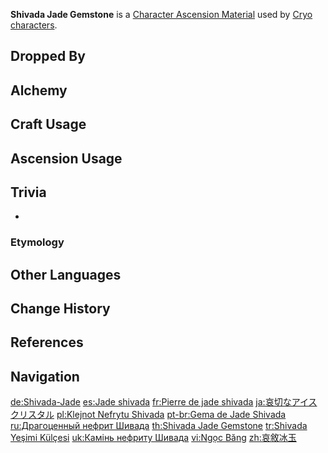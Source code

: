 {{Item Infobox
|id           = 104164
|image        = Item Shivada Jade Gemstone.png
|type         = Character Ascension Materials
|invCategory  = Character Development Items
|group        = Shivada Jade
|group2       = Ascension Gems
|quality      = 5
|description  = Character Ascension material.<br>"Sorry... to also have you shoulder the grievances of the world.<br>"Since you could endure my bitter cold, you must have the desire to burn?<br>"Then, burn away the old world for me."
|source1      = Dropped by [[Normal Bosses]] and [[Weekly Bosses]] (Lv. 75+)
|source2      = [[Alchemy]] (AR 45+)
}}
'''Shivada Jade Gemstone''' is a [[Character Ascension Material]] used by [[Cryo]] [[characters]].

==Dropped By==
{{Dropped By|level=75}}

==Alchemy==
{{Recipe
|type = Crafting
|Shivada Jade Chunk = 3
|Mora = 2,700
|sort = Shivada Jade Chunk;Mora
}}
{{Recipe
|type = Converting
|Agnidus Agate Gemstone = 1
|Dust of Azoth = 27
|sort = Agnidus Agate Gemstone;Dust of Azoth
}}
{{Recipe
|type = Converting
|Varunada Lazurite Gemstone = 1
|Dust of Azoth = 27
|sort = Varunada Lazurite Gemstone;Dust of Azoth
}}
{{Recipe
|type = Converting
|Nagadus Emerald Gemstone = 1
|Dust of Azoth = 27
|sort = Nagadus Emerald Gemstone;Dust of Azoth
}}
{{Recipe
|type = Converting
|Vajrada Amethyst Gemstone = 1
|Dust of Azoth = 27
|sort = Vajrada Amethyst Gemstone;Dust of Azoth
}}
{{Recipe
|type = Converting
|Vayuda Turquoise Gemstone = 1
|Dust of Azoth = 27
|sort = Vayuda Turquoise Gemstone;Dust of Azoth
}}
{{Recipe
|type = Converting
|Prithiva Topaz Gemstone = 1
|Dust of Azoth = 27
|sort = Prithiva Topaz Gemstone;Dust of Azoth
}}

==Craft Usage==
{{Craft Usage}}

==Ascension Usage==
{{Ascension Usage}}

==Trivia==
* {{Transclude|Shivada Jade|ShivadaQuote|section=1}}

===Etymology===
{{Transclude|Shivada Jade|Etymology}}

==Other Languages==
{{Other Languages
|en      = Shivada Jade Gemstone
|zhs     = 哀叙冰玉
|zhs_rm  = Āixù Bīngyù
|zht     = 哀敘冰玉
|zht_rm  = Āixù Bīngyù
|zh_tl   = Grief-Narrating Ice Jade
|ja      = 哀切なアイスクリスタル
|ja_rm   = Aisetsu na Aisu Kurisutaru
|ja_tl   = Mournful Ice Crystal
|ko      = 서늘한 빙옥
|ko_rm   = 
|ko_tl   = Cool Ice-Jade
|es      = Jade shivada
|es_tl   = Shivada Jade
|fr      = Pierre de jade shivada
|fr_tl   = Shivada Jade Stone
|ru      = Драгоценный нефрит Шивада
|ru_tl   = Precious Shivada Jade
|th      = Shivada Jade Gemstone
|vi      = {{tt|Ngọc Băng|玉冰}}
|vi_tl   = Ice Jade
|de      = Shivada-Jade
|de_tl   = Shivada Jade
|id      = Shivada Jade Gemstone
|pt      = Gema de Jade Shivada
|pt_tl   = Shivada Jade Gem
|tr      = Shivada Yeşimi Külçesi
|tr_tl   = Shivada Jade Nugget
|it      = Gemma di giada Shivada
|it_tl   = Shivada Jade Gem
}}

==Change History==
{{Change History|1.0}}

==References==
{{reflist}}

==Navigation==
{{Development Item Navbox|Character Ascension Materials}}

[[de:Shivada-Jade]]
[[es:Jade shivada]]
[[fr:Pierre de jade shivada]]
[[ja:哀切なアイスクリスタル]]
[[pl:Klejnot Nefrytu Shivada]]
[[pt-br:Gema de Jade Shivada]]
[[ru:Драгоценный нефрит Шивада]]
[[th:Shivada Jade Gemstone]]
[[tr:Shivada Yeşimi Külçesi]]
[[uk:Камінь нефриту Шивада]]
[[vi:Ngọc Băng]]
[[zh:哀敘冰玉]]